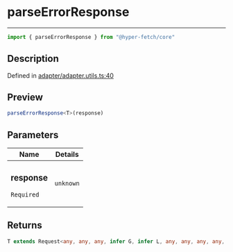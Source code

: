 

# parseErrorResponse

<div class="api-docs__separator" data-reactroot="">

---

</div><div class="api-docs__import" data-reactroot="">

```ts
import { parseErrorResponse } from "@hyper-fetch/core"
```

</div><div class="api-docs__section">

## Description

</div><div class="api-docs__description"><span class="api-docs__do-not-parse">



</span></div><p class="api-docs__definition">

Defined in [adapter/adapter.utils.ts:40](https://github.com/BetterTyped/hyper-fetch/blob/cc329b91/packages/core/src/adapter/adapter.utils.ts#L40)

</p><div class="api-docs__section">

## Preview

</div><div class="api-docs__preview fn">

```ts
parseErrorResponse<T>(response)
```

</div><div class="api-docs__section">

## Parameters

</div><div class="api-docs__parameters"><table><thead><tr><th>Name</th><th>Details</th></tr></thead><tbody><tr param-data="response"><td class="api-docs__param-name required">

### response 

`Required`

</td><td class="api-docs__param-type">

`unknown`

</td></tr></tbody></table></div><div class="api-docs__section">

## Returns

</div><div class="api-docs__returns">

```ts
T extends Request<any, any, any, infer G, infer L, any, any, any, any, any> ? G | L : never
```

</div>